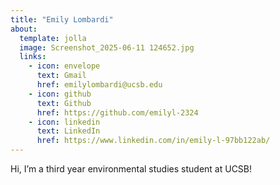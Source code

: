```yaml
---
title: "Emily Lombardi"
about:
  template: jolla
  image: Screenshot_2025-06-11 124652.jpg
  links:
    - icon: envelope
      text: Gmail
      href: emilylombardi@ucsb.edu
    - icon: github
      text: Github
      href: https://github.com/emilyl-2324 
    - icon: linkedin
      text: LinkedIn
      href: https://www.linkedin.com/in/emily-l-97bb122ab/ 
---
```


Hi, I'm a third year environmental studies student at UCSB!